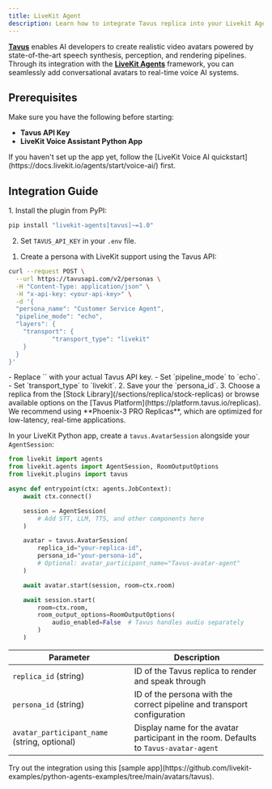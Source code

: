 ```yaml
---
title: LiveKit Agent
description: Learn how to integrate Tavus replica into your Livekit Agents Framework
---
```


[**Tavus**](https://tavus.io) enables AI developers to create realistic video avatars powered by state-of-the-art speech synthesis, perception, and rendering pipelines. Through its integration with the [**LiveKit Agents**](https://docs.livekit.io/agents/) framework, you can seamlessly add conversational avatars to real-time voice AI systems.


## Prerequisites

Make sure you have the following before starting:

- **Tavus API Key**
- **LiveKit Voice Assistant Python App**

<Warning>
If you haven't set up the app yet, follow the [LiveKit Voice AI quickstart](https://docs.livekit.io/agents/start/voice-ai/) first.
</Warning>

## Integration Guide

<Steps>
<Step title="Step 1: Setup and Authentication">
1. Install the plugin from PyPI:

```bash
pip install "livekit-agents[tavus]~=1.0"
```
2. Set `TAVUS_API_KEY` in your `.env` file.

</Step>
<Step title="Step 2: Configure Replica and Persona">

1. Create a persona with LiveKit support using the Tavus API:

```bash
curl --request POST \
  --url https://tavusapi.com/v2/personas \
  -H "Content-Type: application/json" \
  -H "x-api-key: <your-api-key>" \
  -d '{
  "persona_name": "Customer Service Agent",
  "pipeline_mode": "echo",
  "layers": {
    "transport": {
            "transport_type": "livekit"
    }
  }
}'
```
<Note>
- Replace `<your_api_key>` with your actual Tavus API key.  
- Set `pipeline_mode` to `echo`.  
- Set `transport_type` to `livekit`.
</Note>
2. Save your the `persona_id`.
3. Choose a replica from the [Stock Library](/sections/replica/stock-replicas) or browse available options on the [Tavus Platform](https://platform.tavus.io/replicas).

<Tip>
We recommend using **Phoenix-3 PRO Replicas**, which are optimized for low-latency, real-time applications.
</Tip>
</Step>
<Step title="Step 3: Add AvatarSession to AgentSession">

In your LiveKit Python app, create a `tavus.AvatarSession` alongside your `AgentSession`:

```python
from livekit import agents
from livekit.agents import AgentSession, RoomOutputOptions
from livekit.plugins import tavus

async def entrypoint(ctx: agents.JobContext):
    await ctx.connect()

    session = AgentSession(
        # Add STT, LLM, TTS, and other components here
    )

    avatar = tavus.AvatarSession(
        replica_id="your-replica-id",
        persona_id="your-persona-id",
        # Optional: avatar_participant_name="Tavus-avatar-agent"
    )

    await avatar.start(session, room=ctx.room)

    await session.start(
        room=ctx.room,
        room_output_options=RoomOutputOptions(
            audio_enabled=False  # Tavus handles audio separately
        )
    )
```

| Parameter                                    | Description                                                                           |
| -------------------------------------------- | ------------------------------------------------------------------------------------- |
| `replica_id` (string)                        | ID of the Tavus replica to render and speak through                                   |
| `persona_id` (string)                        | ID of the persona with the correct pipeline and transport configuration               |
| `avatar_participant_name` (string, optional) | Display name for the avatar participant in the room. Defaults to `Tavus-avatar-agent` |

</Step>
</Steps>

<Note>
Try out the integration using this [sample app](https://github.com/livekit-examples/python-agents-examples/tree/main/avatars/tavus).
</Note>
